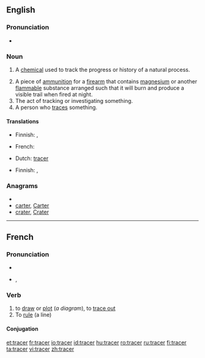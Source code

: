 ==English==

===Pronunciation===
* {{rhymes|eɪsə(r)}}

===Noun===
{{en-noun}}

# {{chemistry}} A [[chemical]] used to track the progress or history of a natural process.
# A piece of [[ammunition]] for a [[firearm]] that contains [[magnesium]] or another [[flammable]] substance arranged such that it will burn and produce a visible trail when fired at night.
# The act of tracking or investigating something.
# A person who [[trace]]s something.

====Translations====
{{trans-top|A chemical used to track the progress or history of a natural process}}
* Finnish: {{t|fi|markkeri}}, {{t|fi|merkkiaine}}
{{trans-mid}}
* French: {{t+|fr|marqueur|m}}
{{trans-bottom}}

{{trans-top|A piece of ammunition for a firearm that contains magnesium or another flammable substance}}
* Dutch: [[tracer]]
{{trans-mid}}
* Finnish: {{t|fi|valojuova-ammus}}, {{t|fi|valojuovaluoti}}
{{trans-bottom}}

{{trans-top|The act of tracking or investigating something}}
{{trans-mid}}
{{trans-bottom}}

{{trans-top|A person who traces something}}
{{trans-mid}}
{{trans-bottom}}

===Anagrams===
* {{alphagram|acerrt}}
* [[carter#English|carter]], [[Carter#English|Carter]]
* [[crater#English|crater]], [[Crater#English|Crater]]

----

==French==

===Pronunciation===
* {{audio|Fr-tracer.ogg|audio}}
* {{IPA|/tʁa.se/|lang=fr}}, {{SAMPA|/tRa.se/}}

===Verb===
{{fr-verb}} {{transitive}}

# to [[draw]] or [[plot]] (''a diagram''), to [[trace out]]
# To [[rule]] (a line)

====Conjugation====
{{fr-conj-cer|tra|avoir}}

[[et:tracer]]
[[fr:tracer]]
[[io:tracer]]
[[id:tracer]]
[[hu:tracer]]
[[ro:tracer]]
[[ru:tracer]]
[[fi:tracer]]
[[ta:tracer]]
[[vi:tracer]]
[[zh:tracer]]